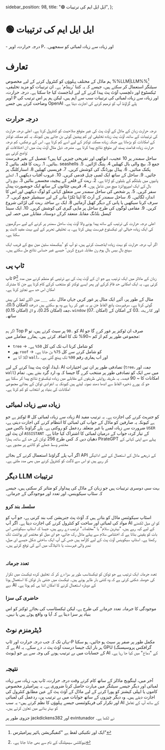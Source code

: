   sidebar_position: 98,
  title: "🟢 ایل ایل ایم کی ترتیبات",
};

# 🟢 ایل ایل ایم کی ترتیبات

<Takeaways>
  - درجہ حرارت، اوپر P، اور زیادہ سے زیادہ لمبائی کو سمجھیں۔
</Takeaways>

# تعارف

ہم ماڈل کے مختلف پہلوؤں کو کنٹرول کرنے کے لیے مخصوص %%LLM|LLM%%[^a] سیٹنگز استعمال کر سکتے ہیں، جیسے کہ یہ کتنا 'رینڈم' ہے۔ ان ترتیبات کو مزید تخلیقی، ٹیکسٹوع اور دلچسپ آؤٹ پٹ پیدا کرنے کے لیے ایڈجسٹ کیا جا سکتا ہے۔ درجہ حرارت، اوپر P اور زیادہ سے زیادہ لمبائی کی ترتیبات سب سے اہم ہیں، لیکن ہم ہر اس ترتیب کی وضاحت کرتے ہیں جسے OpenAI پلے گراؤنڈ آپ کو ترمیم کرنے کی اجازت دیتا ہے۔

## درجہ حرارت

<div className="flex flex-col sm:flex-row justify-between">
  <div>
    درجہ حرارت زبان کے ماڈل کے آؤٹ پٹ کی غیر متوقع صلاحیت کو کنٹرول کرتا ہے۔
    اعلی درجہ حرارت کی ترتیبات کے ساتھ، آؤٹ پٹ زیادہ تخلیقی اور کم پیشین گوئی بن
    جاتے ہیں کیونکہ یہ کم ممکنہ ٹوکنز کے امکانات کو بڑھاتا ہے جبکہ زیادہ ممکنہ
    ٹوکنز کے لیے اسے کم کرتا ہے۔ اس کے برعکس، کم درجہ حرارت زیادہ قدامت پسند اور
    متوقع نتائج پیدا کرتا ہے۔ مندرجہ ذیل مثال آؤٹ پٹ میں ان اختلافات کو واضح
    کرتی ہے:
  </div>
</div>

<AIInput>
  ساحل سمندر پر 10 عجیب، انوکھی اور تفریحی چیزیں کیا ہیں؟ تفصیل کے بغیر فہرست
  بنائیں۔
</AIInput>
<AIOutput title="ChatGPT Output (Temperature=0, Top P = 1)">
  1. ریت کا قلعہ بنائیں 2. seashells جمع 3. بیچ والی بال کھیلیں 4. پتنگ اڑائیں۔
  5. پکنک منائیں۔ 6. پیڈل بورڈنگ کی کوشش کریں۔ 7. فریسبی کھیلیں 8. اسنارکلنگ پر
  جائیں۔ 9. ساحل کے ساتھ ایک لمبی چہل قدمی کریں۔ 10. غروب آفتاب دیکھیں
</AIOutput>
<AIOutput title="ChatGPT Output (Temperature=1.5, Top P = 1)">
  1. اتھلے پانیوں میں بلبلگم کے بلبلوں کو اڑاتا ہے۔ 2. ریت کے قلعے کے پیچیدہ
  مجسمے بنائیں 3. بیچ والی بال کے ایک امپرووائزڈ میچ میں شامل ہوں۔ 4. قریبی
  چٹانوں کے ساتھ ایک خوبصورت پیدل سفر کریں۔ 5. ہر شخص کی ساحل سمندر سے متعلق
  کہانی کو لوگ دیکھیں اور اس کا اندازہ لگائیں۔ 6. ساحل سمندر کے آرٹ کا اپنا ٹکڑا
  بنانے کے لیے سیشیلز جمع کریں۔ 7. سرف کرنا سیکھیں یا پانی کے دیگر کھیل آزمائیں
  8. ایک بے ساختہ ریت کی لڑائی شروع کریں۔ 9. مقامی لوگوں کی طرح ساحل پر ماہی
  گیری کی کوشش کریں۔ 10. ایک سینڈ کیسل بلڈنگ مقابلہ منعقد کرکے دوستانہ مقابلے
  میں حصہ لیں
</AIOutput>

اعلی درجہ حرارت کی ترتیب کے ساتھ پیدا ہونے والا آؤٹ پٹ ساحل سمندر پر کرنے کے لیے سرگرمیوں کی ایک زیادہ خیالی اور ٹیکسٹوع فہرست پیش کرتا ہے۔ یہ تخلیقی تحریر کے لیے بہت مفید ثابت ہو سکتا ہے۔

<Note>
  اگر آپ درجہ حرارت کو بہت زیادہ ایڈجسٹ کرتے ہیں، تو آپ کو 'بیکسمتھ سٹین مین بیچ
  کے قریب ایک سپنج بال بیس بال ہوم رن مقابلہ شروع کریں' جیسے غیر حساس نتائج مل
  سکتے ہیں۔
</Note>

## ٹاپ پی

ٹاپ P[^b] زبان کے ماڈلز میں ایک ترتیب ہے جو ان کے آؤٹ پٹ کی بے ترتیبی کو منظم کرنے میں مدد کرتی ہے۔ یہ ایک امکانی حد قائم کرکے اور پھر ایسے ٹوکنز کو منتخب کرکے کام کرتا ہے جن کا مشترکہ امکان اس حد سے تجاوز کرتا ہے۔

<div className="flex flex-col sm:flex-row justify-between">
  
<div>
مثال کے طور پر، آئیے ایک مثال پر غور کریں جہاں ماڈل <code>بلی ___</code> میں اگلے لفظ کی پیش گوئی کرتا ہے۔ سرفہرست پانچ الفاظ جن پر یہ غور کر رہا ہے وہ ہو سکتے ہیں <code>درخت</code> (امکان 0.5)، <code>چھت</code> (امکان 0.25)، <code>وال</code> (امکان 0.15)، 
<code>window</code>
 (امکان .07) اور <code>کارپٹ</code>، .03 کے امکان کے ساتھ۔
  
</div>

</div>
<br/>

اگر ہم Top P کو `.90` پر سیٹ کرتے ہیں، تو AI صرف ان ٹوکنز پر غور کرے گا جو مجموعی طور پر کم از کم ~90% تک کا اضافہ کرتے ہیں۔ ہمارے معاملے میں:

- <code>tree</code> -> کو شامل کرنا اب تک کی کل `50%` ہے۔
- پھر <code>roof</code> -> کو شامل کرنے سے کل `75%` بن جاتا ہے۔
- اگلا آتا ہے <code>wall</code>، اور اب ہماری رقم `90%` تک پہنچ گئی ہے۔

لہذا، آؤٹ پٹ پیدا کرنے کے لیے، AI تصادفی طور پر ان تین اختیارات (<code>tree</code>، <code>چھت</code>، اور <code>wall</code>) میں سے ایک کو تصادفی طور پر منتخب کرے گا جیسا کہ وہ ارد گرد بنتے ہیں۔ تمام امکانات کا ~ 90 فیصد۔ یہ طریقہ روایتی طریقوں کے مقابلے میں زیادہ ٹیکسٹوع نتائج پیدا کر سکتا ہے جو کہ پورے ذخیرہ الفاظ سے اندھا دھند نمونہ لیتے ہیں کیونکہ یہ انفرادی ٹوکن کے بجائے مجموعی امکانات کی بنیاد پر انتخاب کو کم کرتا ہے۔

## زیادہ سے زیادہ لمبائی

<div className="flex flex-col sm:flex-row justify-between">
  
<div>
زیادہ سے زیادہ لمبائی کل # ٹوکنز ہے جو AI کو جنریٹ کرنے کی اجازت ہے۔ یہ ترتیب مفید ہے کیونکہ یہ صارفین کو ماڈل کے جواب کی لمبائی کا انتظام کرنے کی اجازت دیتی ہے، ضرورت سے زیادہ لمبے یا غیر متعلقہ ردعمل کو روکتی ہے۔ پلے گراؤنڈ باکس میں <code>USER</code> ان پٹ اور <code>ASSISTANT</code> کے تیار کردہ جواب کے درمیان لمبائی کا اشتراک کیا جاتا ہے۔ دھیان دیں کہ کس طرح 256 ٹوکن کی حد کے ساتھ، ہمارا PirateGPT پہلے سے اپنی کہانی کے مختصر وسط جملے کو کاٹنے پر مجبور ہے۔
  
</div>

</div>

<br />

<Note>
  اگر آپ پلے گراؤنڈ استعمال کرنے کے بجائے API کے ذریعے ماڈل کے استعمال کے لیے
  ادائیگی کر رہے ہیں تو اس سے لاگت کو کنٹرول کرنے میں بھی مدد ملتی ہے۔
</Note>

## دیگر LLM ترتیبات

بہت سی دوسری ترتیبات ہیں جو زبان کے ماڈل کی پیداوار کو متاثر کر سکتی ہیں، جیسے کہ سٹاپ سیکوینس، اور تعدد اور موجودگی کے جرمانے۔

### سلسلہ بند کرو

<div className="flex flex-col sm:flex-row justify-between">
  
<div>
اسٹاپ سیکوئنس ماڈل کو بتاتے ہیں کہ آؤٹ پٹ جنریشن کب بند کرنی ہے، جو آپ کو مواد کی لمبائی اور ساخت کو کنٹرول کرنے کی اجازت دیتا ہے۔ اگر آپ AI کو ای میل لکھنے کے لیے کہہ رہے ہیں، "بہترین سلام" یا "مخلصانہ" ترتیب دے رہے ہیں، جیسا کہ اسٹاپ سیکوئنس اس بات کو یقینی بناتا ہے کہ اختتامی سلام سے پہلے ماڈل رک جائے، جو ای میل کو مختصر اور پوائنٹ تک رکھتا ہے۔ اسٹاپ سیکوینس آؤٹ پٹ کے لیے کارآمد ہیں جس کی آپ ایک ساختی شکل جیسے ای میل، نمبر والی فہرست، یا ڈائیلاگ میں آنے کی توقع کرتے ہیں۔
  
</div>

</div>

<br />

### تعدد جرمانہ

<div className="flex flex-col sm:flex-row justify-between">
  
<div>
تعدد جرمانہ ایک ترتیب ہے جو ٹوکن کو ٹیکسٹاسب طور پر سزا دے کر کہ تخلیق کردہ ٹیکسٹ میں تکرار کی حوصلہ شکنی کرتی ہے کہ وہ کتنی بار ظاہر ہوتے ہیں۔ ٹیکسٹ میں جتنی بار ٹوکن کا استعمال ہوتا ہے، AI کے دوبارہ استعمال کرنے کا امکان اتنا ہی کم ہوتا ہے۔
  
</div>

</div>

### حاضری کی سزا

<div className="flex flex-col sm:flex-row justify-between">
  
<div>
موجودگی کا جرمانہ تعدد جرمانے کی طرح ہے، لیکن ٹیکسٹاسب کی بجائے ٹوکنز کو اس بنیاد پر سزا دیتا ہے کہ آیا وہ واقع ہوئے ہیں یا نہیں۔
  
</div>

</div>

## ڈیٹرمنزم نوٹ

یہاں تک کہ جب درجہ حرارت اور ٹاپ-P مکمل طور پر صفر پر سیٹ ہو جائیں، ہو سکتا ہے کہ AI ہر بار ایک جیسا درست آؤٹ پٹ نہ دے سکے۔ یہ GPU (گرافکس پروسیسنگ یونٹ) کے حسابات میں بے ترتیب ہونے کی وجہ سے ہے جو AI کے "دماغ" میں کیا جا رہا ہے۔

## نتیجہ

آخر میں، لینگویج ماڈلز کے ساتھ کام کرتے وقت درجہ حرارت، ٹاپ پی، زیادہ سے زیادہ لمبائی اور دیگر جیسے سیٹنگز میں مہارت حاصل کرنا ضروری ہے۔ یہ پیرامیٹرز مخصوص کاموں یا ایپلی کیشنز کو پورا کرنے کے لیے ماڈل کے آؤٹ پٹ کے عین مطابق کنٹرول کی اجازت دیتے ہیں۔ وہ دیگر چیزوں کے ساتھ جوابات میں بے ترتیب پن، ردعمل کی لمبائی اور تکرار کی فریکوئنسی جیسے پہلوؤں کا نظم کرتے ہیں- یہ سب AI کے ساتھ آپ کے تعامل کو بہتر بنانے میں تعاون کرتے ہیں۔

جزوی طور پر jackdickens382 اور evintunador نے لکھا ہے۔

[^a]: ایک اور تکنیکی لفظ ہے "کنفیگریشن ہائپر پیرامیٹرس"
[^b]: نیوکلئس سیمپلنگ کے نام سے بھی جانا جاتا ہے۔
